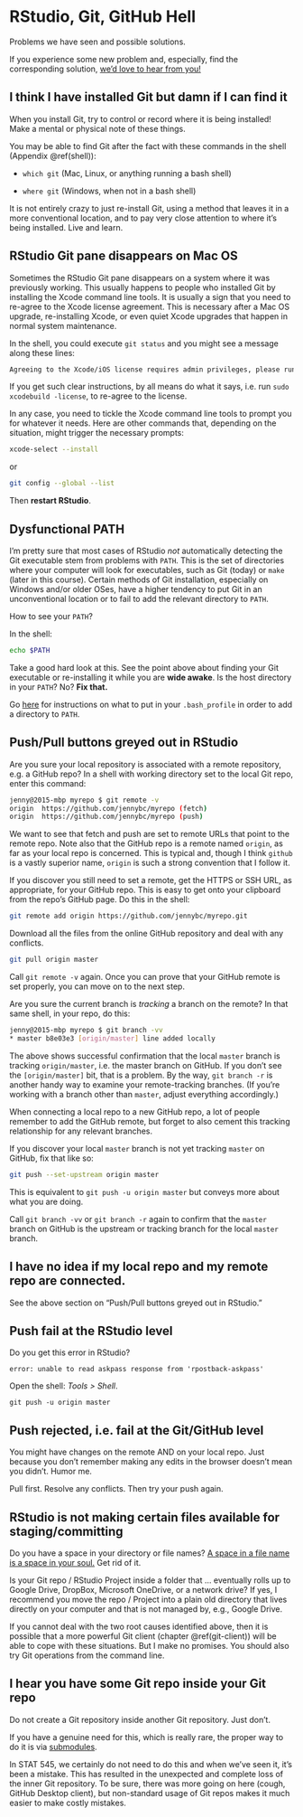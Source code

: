 # RStudio, Git, GitHub Hell {#troubleshooting}

Problems we have seen and possible solutions.

If you experience some new problem and, especially, find the corresponding solution, [we'd love to hear from you!](https://github.com/jennybc/happy-git-with-r/issues)

## I think I have installed Git but damn if I can find it

When you install Git, try to control or record where it is being installed! Make a mental or physical note of these things.

You may be able to find Git after the fact with these commands in the shell (Appendix \@ref(shell)):

* `which git` (Mac, Linux, or anything running a bash shell)

* `where git` (Windows, when not in a bash shell)

It is not entirely crazy to just re-install Git, using a method that leaves it in a more conventional location, and to pay very close attention to where it's being installed. Live and learn.

## RStudio Git pane disappears on Mac OS

Sometimes the RStudio Git pane disappears on a system where it was previously working. This usually happens to people who installed Git by installing the Xcode command line tools. It is usually a sign that you need to re-agree to the Xcode license agreement. This is necessary after a Mac OS upgrade, re-installing Xcode, or even quiet Xcode upgrades that happen in normal system maintenance.

In the shell, you could execute `git status` and you might see a message along these lines:

``` bash
Agreeing to the Xcode/iOS license requires admin privileges, please run “sudo xcodebuild -license” and then retry this command.
```

If you get such clear instructions, by all means do what it says, i.e. run `sudo xcodebuild -license`, to re-agree to the license.

In any case, you need to tickle the Xcode command line tools to prompt you for whatever it needs. Here are other commands that, depending on the situation, might trigger the necessary prompts:

``` bash
xcode-select --install
```

or

``` bash
git config --global --list
```

Then **restart RStudio**.

## Dysfunctional PATH

I'm pretty sure that most cases of RStudio *not* automatically detecting the Git executable stem from problems with `PATH`. This is the set of directories where your computer will look for executables, such as Git (today) or `make` (later in this course). Certain methods of Git installation, especially on Windows and/or older OSes, have a higher tendency to put Git in an unconventional location or to fail to add the relevant directory to `PATH`.

How to see your `PATH`?

In the shell:

``` sh
echo $PATH
```

Take a good hard look at this. See the point above about finding your Git executable or re-installing it while you are **wide awake**. Is the host directory in your `PATH`? No? **Fix that.**

Go [here](http://www.troubleshooters.com/linux/prepostpath.htm) for instructions on what to put in your `.bash_profile` in order to add a directory to `PATH`.

## Push/Pull buttons greyed out in RStudio

Are you sure your local repository is associated with a remote repository, e.g. a GitHub repo? In a shell with working directory set to the local Git repo, enter this command:
  
``` sh
jenny@2015-mbp myrepo $ git remote -v
origin	https://github.com/jennybc/myrepo (fetch)
origin	https://github.com/jennybc/myrepo (push)
```
We want to see that fetch and push are set to remote URLs that point to the remote repo. Note also that the GitHub repo is a remote named `origin`, as far as your local repo is concerned. This is typical and, though I think `github` is a vastly superior name, `origin` is such a strong convention that I follow it. 

If you discover you still need to set a remote, get the HTTPS or SSH URL, as appropriate, for your GitHub repo. This is easy to get onto your clipboard from the repo's GitHub page. Do this in the shell:
  
``` sh
git remote add origin https://github.com/jennybc/myrepo.git
```

Download all the files from the online GitHub repository and deal with any conflicts.
  
``` sh
git pull origin master
```

Call `git remote -v` again. Once you can prove that your GitHub remote is set properly, you can move on to the next step.

Are you sure the current branch is *tracking* a branch on the remote? In that same shell, in your repo, do this:

``` sh
jenny@2015-mbp myrepo $ git branch -vv
* master b8e03e3 [origin/master] line added locally
```

The above shows successful confirmation that the local `master` branch is tracking `origin/master`, i.e. the master branch on GitHub. If you don't see the `[origin/master]` bit, that is a problem. By the way, `git branch -r` is another handy way to examine your remote-tracking branches. (If you're working with a branch other than `master`, adjust everything accordingly.)

When connecting a local repo to a new GitHub repo, a lot of people remember to add the GitHub remote, but forget to also cement this tracking relationship for any relevant branches.

If you discover your local `master` branch is not yet tracking `master` on GitHub, fix that like so:
  
``` sh
git push --set-upstream origin master
```

This is equivalent to `git push -u origin master` but conveys more about what you are doing.

Call `git branch -vv` or `git branch -r` again to confirm that the `master` branch on GitHub is the upstream or tracking branch for the local `master` branch.

## I have no idea if my local repo and my remote repo are connected.

See the above section on "Push/Pull buttons greyed out in RStudio."

## Push fail at the RStudio level

Do you get this error in RStudio?

```
error: unable to read askpass response from 'rpostback-askpass'
```

Open the shell: *Tools > Shell*.

``` shell
git push -u origin master
```

## Push rejected, i.e. fail at the Git/GitHub level

You might have changes on the remote AND on your local repo. Just because you don't remember making any edits in the browser doesn't mean you didn't. Humor me.

Pull first. Resolve any conflicts. Then try your push again.

## RStudio is not making certain files available for staging/committing

Do you have a space in your directory or file names? [A space in a file name is a space in your soul.](https://twitter.com/aaronquinlan/status/711593127551733761) Get rid of it.

Is your Git repo / RStudio Project inside a folder that ... eventually rolls up to Google Drive, DropBox, Microsoft OneDrive, or a network drive? If yes, I recommend you move the repo / Project into a plain old directory that lives directly on your computer and that is not managed by, e.g., Google Drive.

If you cannot deal with the two root causes identified above, then it is possible that a more powerful Git client (chapter \@ref(git-client)) will be able to cope with these situations. But I make no promises. You should also try Git operations from the command line.

## I hear you have some Git repo inside your Git repo

Do not create a Git repository inside another Git repository. Just don't.

If you have a genuine need for this, which is really rare, the proper way to do it is via [submodules](http://git-scm.com/book/en/v2/Git-Tools-Submodules).

In STAT 545, we certainly do not need to do this and when we've seen it, it's been a mistake. This has resulted in the unexpected and complete loss of the inner Git repository. To be sure, there was more going on here (cough, GitHub Desktop client), but non-standard usage of Git repos makes it much easier to make costly mistakes.
